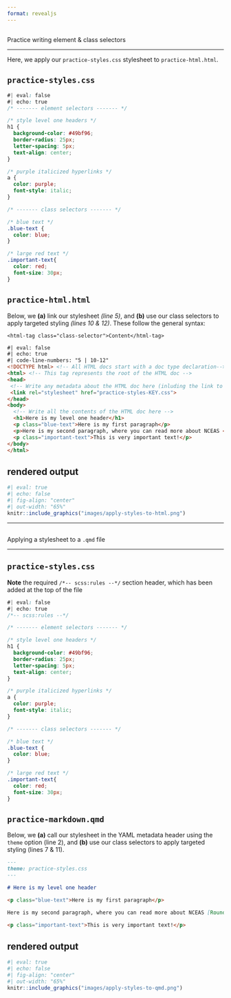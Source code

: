 ```yaml
---
format: revealjs
---
```


##  {#write-css data-menu-title="Write CSS"}

[Practice writing element & class selectors]{.slide-title-smaller}

<hr>

::: {.body-text .center-text}
Here, we apply our `practice-styles.css` stylesheet to `practice-html.html`.
:::

::: panel-tabset

## `practice-styles.css`

```css
#| eval: false
#| echo: true
/* ------- element selectors ------- */

/* style level one headers */
h1 {
  background-color: #49bf96;
  border-radius: 25px;
  letter-spacing: 5px;
  text-align: center;
}

/* purple italicized hyperlinks */
a {
  color: purple;
  font-style: italic;
}

/* ------- class selectors ------- */

/* blue text */
.blue-text {
  color: blue;
}

/* large red text */
.important-text{
  color: red;
  font-size: 30px;
}
```

## `practice-html.html`

::: {.body-text .center-text}
Below, we **(a)** link our stylesheet *(line 5)*, and **(b)** use our class selectors to apply targeted styling *(lines 10 & 12)*. These follow the general syntax:

`<html-tag class="class-selector">Content</html-tag>`
:::

```html
#| eval: false
#| echo: true
#| code-line-numbers: "5 | 10-12"
<!DOCTYPE html> <!-- All HTML docs start with a doc type declaration-->
<html> <!-- This tag represents the root of the HTML doc -->
<head>
 <!-- Write any metadata about the HTML doc here (inluding the link to an external CSS file) -->
 <link rel="stylesheet" href="practice-styles-KEY.css">
</head>
<body> 
  <!-- Write all the contents of the HTML doc here -->
  <h1>Here is my level one header</h1>
  <p class="blue-text">Here is my first paragraph</p>
  <p>Here is my second paragraph, where you can read more about NCEAS <a href="https://www.nceas.ucsb.edu/roundtable">Roundtables</a>.</p>
  <p class="important-text">This is very important text!</p>
</body>
</html>
```

## rendered output

```r
#| eval: true 
#| echo: false
#| fig-align: "center"
#| out-width: "65%" 
knitr::include_graphics("images/apply-styles-to-html.png")
```

:::

---

##  {#apply-styles-to-md data-menu-title="Apply styles to qmd file"}

[Applying a stylesheet to a `.qmd` file]{.slide-title-smaller}

<hr>

::: panel-tabset

## `practice-styles.css`

::: {.body-text}
**Note** the required `/*-- scss:rules --*/` section header, which has been added at the top of the file
:::

```css
#| eval: false
#| echo: true
/*-- scss:rules --*/

/* ------- element selectors ------- */

/* style level one headers */
h1 {
  background-color: #49bf96;
  border-radius: 25px;
  letter-spacing: 5px;
  text-align: center;
}

/* purple italicized hyperlinks */
a {
  color: purple;
  font-style: italic;
}

/* ------- class selectors ------- */

/* blue text */
.blue-text {
  color: blue;
}

/* large red text */
.important-text{
  color: red;
  font-size: 30px;
}
```

## `practice-markdown.qmd`

::: {.body-text}
Below, we **(a)** call our stylesheet in the YAML metadata header using the `theme` option (line 2), and **(b)** use our class selectors to apply targeted styling (lines 7 & 11).
:::

```.md
---
theme: practice-styles.css
---

# Here is my level one header

<p class="blue-text">Here is my first paragraph</p>

Here is my second paragraph, where you can read more about NCEAS [Roundtables](https://www.nceas.ucsb.edu/roundtable).

<p class="important-text">This is very important text!</p>
```

## rendered output

```r
#| eval: true 
#| echo: false
#| fig-align: "center"
#| out-width: "65%" 
knitr::include_graphics("images/apply-styles-to-qmd.png")
```

:::


